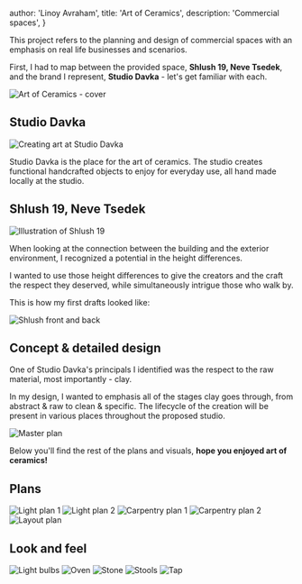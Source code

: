 

  author: 'Linoy Avraham',
  title: 'Art of Ceramics',
  description: 'Commercial spaces',
}


This project refers to the planning and design of commercial spaces with an emphasis on real life businesses and scenarios.

First, I had to map between the provided space, <b>Shlush 19, Neve Tsedek</b>, and the brand I represent, <b>Studio Davka</b> - let's get familiar with each.

<Image src={intro} alt="Art of Ceramics - cover"/>

## Studio Davka

<Image src={studioDavka1} alt="Creating art at Studio Davka" />

Studio Davka is the place for the art of ceramics.
The studio creates functional handcrafted objects to enjoy for everyday use, all hand made locally at the studio.

## Shlush 19, Neve Tsedek

<Image src={shlush1} alt="Illustration of Shlush 19" />

When looking at the connection between the building and the exterior environment, I recognized a potential in the height differences.

I wanted to use those height differences to give the creators and the craft the respect they deserved, while simultaneously intrigue those who walk by.

This is how my first drafts looked like:

<Image src={shlushFrontAndBack} alt="Shlush front and back" />

## Concept & detailed design

One of Studio Davka's principals I identified was the respect to the raw material, most importantly - clay.

In my design, I wanted to emphasis all of the stages clay goes through, from abstract & raw to clean & specific. The lifecycle of the creation will be present in various places throughout the proposed studio.

<Image src={masterPlan} alt="Master plan" />

Below you'll find the rest of the plans and visuals, **hope you enjoyed art of ceramics!**

## Plans

<Image src={lightPlan1} alt="Light plan 1"/>
<Image src={lightPlan2} alt="Light plan 2"/>
<Image src={carpentryPlan1} alt="Carpentry plan 1"/>
<Image src={carpentryPlan2} alt="Carpentry plan 2"/>
<Image src={layoutPlan} alt="Layout plan"/>

## Look and feel

<Image src={lightBulbs} alt="Light bulbs"/>
<SideBySideLayout>
  <Image src={oven} alt="Oven"/>
  <Image src={stone} alt="Stone"/>
  <Image src={stools} alt="Stools"/>
  <Image src={tap} alt="Tap"/>
</SideBySideLayout>
